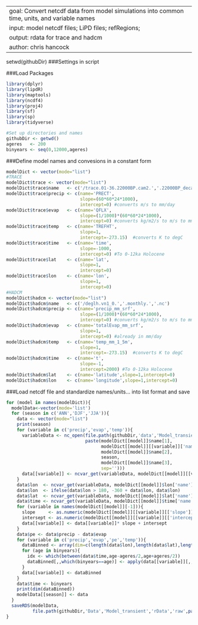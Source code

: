 
---
goal: Convert netcdf data from model simulations into common time, units, and variable names 
input: model netcdf files; LiPD files; refRegions;
output: rdata for trace and hadcm
author: chris hancock
---

setwd(githubDir) ###Settings in script

###Load Packages

```r
library(dplyr)
library(lipdR)
library(maptools)
library(ncdf4) 
library(proj4)
library(sf)
library(sp)
library(tidyverse)
```

```r
#Set up directories and names
githubDir <- getwd()
ageres   <- 200
binyears <- seq(0,12000,ageres)
```

###Define model names and convesions in a constant form

```r
modelDict <- vector(mode="list")
#TRACE
modelDict$trace <- vector(mode="list")
modelDict$trace$name   <- c('/trace.01-36.22000BP.cam2.','.22000BP_decavg','_400BCE.nc')
modelDict$trace$precip <- c(name='PRECT',
                            slope=(60*60*24*1000),
                            intercept=0) #converts m/s to mm/day
modelDict$trace$evap   <- c(name='QFLX',
                            slope=(1/1000)*(60*60*24*1000),
                            intercept=0) #converts kg/m2/s to m/s to mm/day
modelDict$trace$temp   <- c(name='TREFHT',
                            slope=1,
                            intercept=-273.15)  #converts K to degC
modelDict$trace$time   <- c(name='time',
                            slope=-1000,
                            intercept=0) #To 0-12ka Holocene
modelDict$trace$lat    <- c(name='lat',
                            slope=1,
                            intercept=0)
modelDict$trace$lon    <- c(name='lon',
                            slope=1,
                            intercept=0)
#HADCM
modelDict$hadcm <- vector(mode="list")
modelDict$hadcm$name   <- c('/deglh.vn1_0.','.monthly.','.nc')
modelDict$hadcm$precip <- c(name='precip_mm_srf',
                            slope=(1/1000)*(60*60*24*1000),
                            intercept=0) #converts kg/m2/s to m/s to mm/day
modelDict$hadcm$evap   <- c(name='totalEvap_mm_srf',
                            slope=1,
                            intercept=0) #already in mm/day
modelDict$hadcm$temp   <- c(name='temp_mm_1_5m',
                            slope=1,
                            intercept=-273.15)  #converts K to degC
modelDict$hadcm$time   <- c(name='t',
                            slope=-1,
                            intercept=2000) #To 0-12ka Holocene
modelDict$hadcm$lat    <- c(name='latitude',slope=1,intercept=0)
modelDict$hadcm$lon    <- c(name='longitude',slope=1,intercept=0)
```

###Load netcdf file and standardize names/units... into list format and save

```r
for (model in names(modelDict)){
  modelData<-vector(mode='list')
  for (season in c('ANN','DJF','JJA')){
    data <- vector(mode="list")
    print(season)
    for (variable in c('precip','evap','temp')){
      variableData <- nc_open(file.path(githubDir,'data','Model_transient','netcdf',model,
                              paste(modelDict[[model]]$name[1],
                                    modelDict[[model]][[variable]]['name'],
                                    modelDict[[model]]$name[2],
                                    season,
                                    modelDict[[model]]$name[3],
                                    sep='')))
      data[[variable]] <- ncvar_get(variableData, modelDict[[model]][[variable]]['name'])
    }
    data$lon  <- ncvar_get(variableData, modelDict[[model]]$lon['name'])
    data$lon  <- ifelse(data$lon > 180, -360 + data$lon, data$lon)
    data$lat  <- ncvar_get(variableData, modelDict[[model]]$lat['name'])
    data$time <- ncvar_get(variableData, modelDict[[model]]$time['name'])
    for (variable in names(modelDict[[model]][-1])){
      slope     <- as.numeric(modelDict[[model]][[variable]][['slope']])
      intersept <- as.numeric(modelDict[[model]][[variable]][['intercept']])
      data[[variable]] <- data[[variable]]* slope + intersept
    }
    data$pe <- data$precip - data$evap
    for (variable in c('precip','evap','pe','temp')){
      dataBinned <- array(dim=c(length(data$lon),length(data$lat),length(binyears)))
      for (age in binyears){
        idx <- which(between(data$time,age-ageres/2,age+ageres/2))
        dataBinned[,,which(binyears==age)] <- apply(data[[variable]][,,idx],c(1,2),mean,na.rm=TRUE)
      }
      data[[variable]] <- dataBinned
    }
    data$time <- binyears
    print(dim(dataBinned))
    modelData[[season]] <- data 
  }
  saveRDS(modelData, 
          file.path(githubDir,'Data','Model_transient','rData','raw',paste(model,'rds',sep='.')))
}
```
